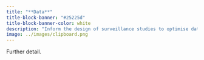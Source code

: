 ```yaml
---
title: "**Data**"
title-block-banner: "#25225d"
title-block-banner-color: white
description: "Inform the design of surveillance studies to optimise data collection for public health action."
image: ../images/clipboard.png
---
```


Further detail. 